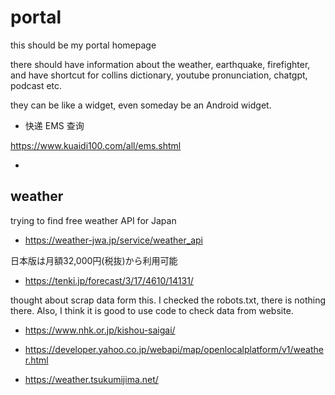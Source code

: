# portal

this should be my portal homepage

there should have information about the weather, earthquake, firefighter, and have shortcut for collins dictionary, youtube pronunciation, chatgpt, podcast etc.

they can be like a widget, even someday be an Android widget.

- 快递 EMS 查询

https://www.kuaidi100.com/all/ems.shtml

- 

## weather

trying to find free weather API for Japan

- https://weather-jwa.jp/service/weather_api

日本版は月額32,000円(税抜)から利用可能
- https://tenki.jp/forecast/3/17/4610/14131/

thought about scrap data form this. I checked the robots.txt, there is nothing there. Also, I think it is good to use code to check data from website.

- https://www.nhk.or.jp/kishou-saigai/

- https://developer.yahoo.co.jp/webapi/map/openlocalplatform/v1/weather.html

- https://weather.tsukumijima.net/